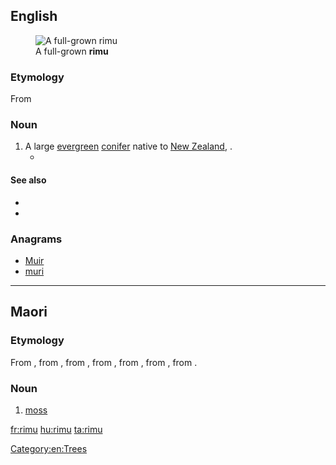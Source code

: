 ==English==
[[File:Rimu-Waitakere.jpg|thumb|A full-grown '''rimu''']]

===Etymology===

From {{etyl|mi|en}}

===Noun===
{{en-noun|rimu}}

# A large [[evergreen]] [[conifer]] native to [[New Zealand]], {{taxlink|Dacrydium cupressinum|species}}.
#* {{quote-news|2009|January 31|Susan Gough Henly|Paddling in New Zealand’s nirvana|Toronto Star|url=http://www.thestar.com/Travel/article/578669
|passage=Leaving the kayaks at Onetahuti Beach, Maori for “to run along the sand,” we amble along the beach before climbing over a lush headland, dense with kawa kawa trees, '''rimu''' pine, silver ferns and flowering tea-trees, to view the sweeping beach in front of the Awaroa estuary.}}

====See also====
* {{pedia|Rimu (tree)}}
* {{specieslite|Dacrydium cupressum}}

===Anagrams===
* [[Muir#English|Muir]]
* [[muri#English|muri]]

[[Category:en:Trees]]

----

==Maori==

===Etymology===
From {{etyl|poz-pep-pro|mi}} {{term/t|poz-pep-pro|*rimu}}, from {{etyl|poz-pnp-pro|mi}} {{term/t|poz-pnp-pro|*rimu}}, from {{etyl|poz-pol-pro|mi}} {{term/t|poz-pol-pro|*rimu}}, from {{etyl|poz-oce-pro|mi}} {{term/t|poz-oce-pro|*limut}}, from {{etyl|pqe-pro|mi}} {{term/t|pqe-pro|*limut}}, from {{etyl|poz-cet-pro|mi}} {{term/t|poz-cet-pro|*limut}}, from {{etyl|poz-pro|mi}} {{term/t|poz-pro|*limut}}.

===Noun===
{{mi-noun}}

# [[moss]] {{gloss|plants of the division Bryophyta}}

[[fr:rimu]]
[[hu:rimu]]
[[ta:rimu]]